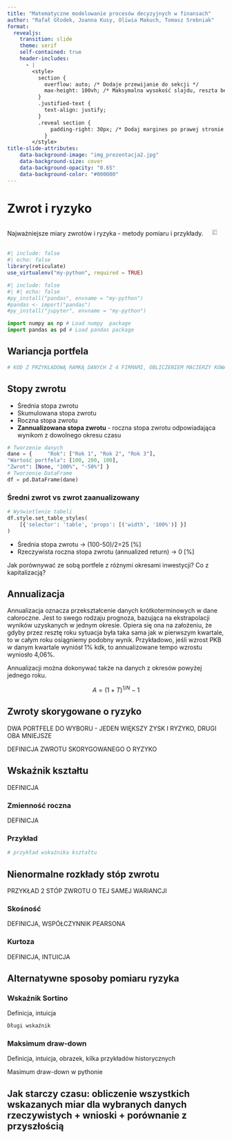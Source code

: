 ---
title: "Matematyczne modelowanie procesów decyzyjnych w finansach"
author: "Rafał Głodek, Joanna Kusy, Oliwia Makuch, Tomasz Srebniak"
format:
  revealjs:
    transition: slide
    theme: serif
    self-contained: true
    header-includes:
      - |
        <style>
          section {
            overflow: auto; /* Dodaje przewijanie do sekcji */
            max-height: 100vh; /* Maksymalna wysokość slajdu, reszta będzie przewijana */
          }
          .justified-text {
            text-align: justify;
          }
          .reveal section {
              padding-right: 30px; /* Dodaj margines po prawej stronie */
            }
        </style>
title-slide-attributes:
    data-background-image: "img_prezentacja2.jpg"
    data-background-size: cover
    data-background-opacity: "0.65"
    data-background-color: "#000000"
---

# Zwrot i ryzyko {.smaller}

::: columns
Najważniejsze miary zwrotów i ryzyka - metody pomiaru i przykłady.\

![](images/clipboard-2766916212.png){fig-align="center" width="75%"}
:::

```{r}
#| include: false 
#| echo: false 
library(reticulate)
use_virtualenv("my-python", required = TRUE)
```

```{r}
#| include: false 
#| #| echo: false 
#py_install("pandas", envname = "my-python") 
#pandas <- import("pandas") 
#py_install("jupyter", envname = "my-python")
```

```{python}
import numpy as np # Load numpy  package 
import pandas as pd # Load pandas package  
```

## Wariancja portfela

```{python}
# KOD Z PRZYKŁADOWĄ RAMKĄ DANYCH Z 4 FIRMAMI, OBLICZENIEM MACIERZY KOWARIANCJI MIĘDZY NIMI ORAZ OBLICZENIE WARIANCJI PORTFELA
```

## Stopy zwrotu {.smaller}

-   Średnia stopa zwrotu
-   Skumulowana stopa zwrotu
-   Roczna stopa zwrotu
-   **Zannualizowana stopa zwrotu** - roczna stopa zwrotu odpowiadająca wynikom z dowolnego okresu czasu

```{python}
# Tworzenie danych 
dane = {     "Rok": ["Rok 1", "Rok 2", "Rok 3"],
"Wartość portfela": [100, 200, 100],
"Zwrot": [None, "100%", "-50%"] }  
# Tworzenie DataFrame 
df = pd.DataFrame(dane) 
```

### Średni zwrot vs zwrot zaanualizowany

```{python}
# Wyświetlenie tabeli 
df.style.set_table_styles(
    [{'selector': 'table', 'props': [('width', '100%')] }]
)
```

-   Średnia stopa zwrotu -\> (100-50)/2=25 \[%\]
-   Rzeczywista roczna stopa zwrotu (annualized return) -\> 0 \[%\]

Jak porównywać ze sobą portfele z różnymi okresami inwestycji? Co z kapitalizacją?

## Annualizacja

::: justified-text
Annualizacja oznacza przekształcenie danych krótkoterminowych w dane całoroczne. Jest to swego rodzaju prognoza, bazująca na ekstrapolacji wyników uzyskanych w jednym okresie. Opiera się ona na założeniu, że gdyby przez resztę roku sytuacja była taka sama jak w pierwszym kwartale, to w całym roku osiągniemy podobny wynik. Przykładowo, jeśli wzrost PKB w danym kwartale wyniósł 1% kdk, to annualizowane tempo wzrostu wyniosło 4,06%.

Annualizacji można dokonywać także na danych z okresów powyżej jednego roku.

$$
A=(1+T)^{1/N}-1
$$
:::

## Zwroty skorygowane o ryzyko 

DWA PORTFELE DO WYBORU - JEDEN WIĘKSZY ZYSK I RYZYKO, DRUGI OBA MNIEJSZE

DEFINICJA ZWROTU SKORYGOWANEGO O RYZYKO

## Wskaźnik kształtu

DEFINICJA

### Zmienność roczna

DEFINICJA

### Przykład

```{python}
# przykład wskaźnika kształtu
```

## Nienormalne rozkłady stóp zwrotu

PRZYKŁAD 2 STÓP ZWROTU O TEJ SAMEJ WARIANCJI

### Skośność

DEFINICJA, WSPÓŁCZYNNIK PEARSONA

### Kurtoza

DEFINICJA, INTUICJA

## Alternatywne sposoby pomiaru ryzyka

### Wskaźnik Sortino

Definicja, intuicja

```{python}
Długi wskaźnik
```

### Maksimum draw-down

Definicja, intuicja, obrazek, kilka przykładów historycznych

Masimum draw-down w pythonie

## Jak starczy czasu: obliczenie wszystkich wskazanych miar dla wybranych danych rzeczywistych + wnioski + porównanie z przyszłością
